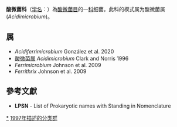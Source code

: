 {{Automatic taxobox
| taxon = Acidimicrobiaceae
| authority = Stackebrandt et al., 1997
| type genus = 酸微菌属<br>''Acidimicrobium'' 
| type genus authority = Clark and Norris, 1996
}}
'''酸微菌科'''（[[学名|学名]]：{{lang|la|''Acidimicrobiaceae''}}）為[[酸微菌目|酸微菌目]]的一[[科|科]]细菌。此科的模式属为酸微菌属(''Acidimicrobium'')。

==属==
* ''Acidiferrimicrobium'' González et al. 2020
* [[酸微菌属|酸微菌属]] ''Acidimicrobium'' Clark and Norris 1996
* ''Ferrimicrobium'' Johnson et al. 2009
* ''Ferrithrix'' Johnson et al. 2009

==參考文獻==
{{reflist}}
* '''LPSN''' - List of Prokaryotic names with Standing in Nomenclature

{{taxonbar}}

[[Category:_酸微菌科|*]]
[[Category:1997年描述的分类群|1997年描述的分类群]]